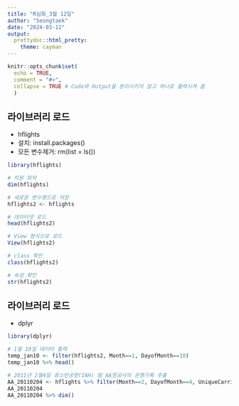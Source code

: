 ```yaml
---
title: "R심화_3월 12일"
author: "Seongtaek"
date: "2024-03-12"
output:
  prettydoc::html_pretty:
    theme: cayman
---
```


```r
knitr::opts_chunk$set(
  echo = TRUE,
  comment = "#>",
  collapse = TRUE # Code와 Output을 분리시키지 않고 하나로 출력시켜 줌
  )
```

## 라이브러리 로드
- hflights
- 설치: install.packages()
- 모든 변수제거: rm(list = ls())

```r
library(hflights)
```

```r
# 차원 파악
dim(hflights)

# 새로운 변수명으로 저장
hflights2 <- hflights

# 데이터셋 로드
head(hflights2) 

# View 형식으로 로드
View(hflights2)

# class 확인
class(hflights2)

# 속성 확인
str(hflights2)
```

## 라이브러리 로드
- dplyr

```r
library(dplyr)
```

```r
# 1월 10일 데이터 출력
temp_jan10 <- filter(hflights2, Month==1, DayofMonth==10)
temp_jan10 %>% head()

# 2011년 2월4일 휴스턴공항(IAH) 발 AA항공사의 운행기록 추출
AA_20110204 <- hflights %>% filter(Month==2, DayofMonth==4, UniqueCarrier=="AA")
AA_20110204
AA_20110204 %>% dim()
```


